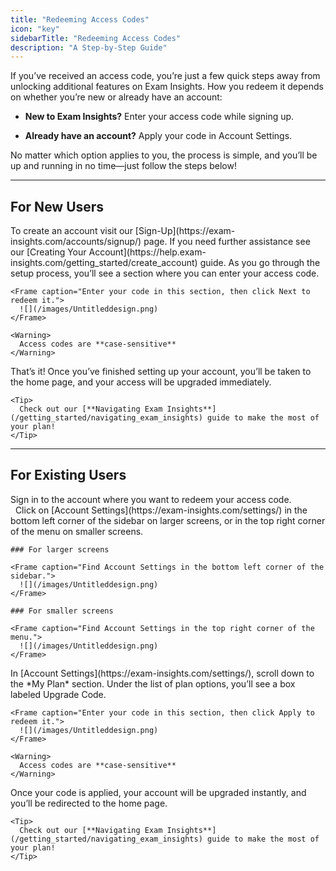 ```yaml
---
title: "Redeeming Access Codes"
icon: "key"
sidebarTitle: "Redeeming Access Codes"
description: "A Step-by-Step Guide"
---
```


If you’ve received an access code, you’re just a few quick steps away from unlocking additional features on Exam Insights. How you redeem it depends on whether you’re new or already have an account:

* **New to Exam Insights?** Enter your access code while signing up.

* **Already have an account?** Apply your code in Account Settings.

No matter which option applies to you, the process is simple, and you’ll be up and running in no time—just follow the steps below!

***

## For New Users

<Steps>
  <Step title="Create an Account">
    To create an account visit our [Sign-Up](https://exam-insights.com/accounts/signup/) page. If you need further assistance see our [Creating Your Account](https://help.exam-insights.com/getting_started/create_account) guide.
  </Step>

  <Step title="Enter Your Access Code">
    As you go through the setup process, you’ll see a section where you can enter your access code.

    <Frame caption="Enter your code in this section, then click Next to redeem it.">
      ![](/images/Untitleddesign.png)
    </Frame>

    <Warning>
      Access codes are **case-sensitive**
    </Warning>
  </Step>

  <Step title="Upgrade Confirmation">
    That’s it! Once you’ve finished setting up your account, you’ll be taken to the home page, and your access will be upgraded immediately.

    <Tip>
      Check out our [**Navigating Exam Insights**](/getting_started/navigating_exam_insights) guide to make the most of your plan!
    </Tip>
  </Step>
</Steps>

***

## For Existing Users

<Steps>
  <Step title="Sign In to Your Account">
    Sign in to the account where you want to redeem your access code.  
  </Step>

  <Step title="Go to Account Settings">
        Click on [Account Settings](https://exam-insights.com/settings/) in the bottom left corner of the sidebar on larger screens, or in the top right corner of the menu on smaller screens.

    ### For larger screens

    <Frame caption="Find Account Settings in the bottom left corner of the sidebar.">
      ![](/images/Untitleddesign.png)
    </Frame>

    ### For smaller screens

    <Frame caption="Find Account Settings in the top right corner of the menu.">
      ![](/images/Untitleddesign.png)
    </Frame>
  </Step>

  <Step title="Enter and Apply the Access Code">
    In [Account Settings](https://exam-insights.com/settings/), scroll down to the *My Plan* section. Under the list of plan options, you’ll see a box labeled Upgrade Code.

    <Frame caption="Enter your code in this section, then click Apply to redeem it.">
      ![](/images/Untitleddesign.png)
    </Frame>

    <Warning>
      Access codes are **case-sensitive**
    </Warning>
  </Step>

  <Step title="Upgrade Confirmation">
    Once your code is applied, your account will be upgraded instantly, and you’ll be redirected to the home page.

    <Tip>
      Check out our [**Navigating Exam Insights**](/getting_started/navigating_exam_insights) guide to make the most of your plan!
    </Tip>
  </Step>
</Steps>